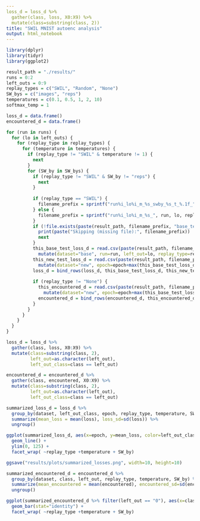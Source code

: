 ```yaml
---
loss_d = loss_d %>%
  gather(class, loss, X0:X9) %>%
  mutate(class=substring(class, 2))
title: "SWIL MNIST autoenc analysis"
output: html_notebook
---
```


```r
library(dplyr)
library(tidyr)
library(ggplot2)
```

```r
result_path = "./results/"
runs = 0:2
left_outs = 0:9
replay_types = c("SWIL", "Random", "None")
SW_bys = c("images", "reps")
temperatures = c(0.1, 0.5, 1, 2, 10)
softmax_temp = 1

loss_d = data.frame()
encountered_d = data.frame()

for (run in runs) {
  for (lo in left_outs) {
    for (replay_type in replay_types) {
      for (temperature in temperatures) {
        if (replay_type != "SWIL" & temperature != 1) {
          next
        }
        for (SW_by in SW_bys) {
          if (replay_type != "SWIL" & SW_by != "reps") {
            next
          }
          
          if (replay_type == "SWIL") {
            filename_prefix = sprintf("run%i_lo%i_m_%s_swby_%s_t_%.1f_", run, lo, replay_type, SW_by, temperature)
          } else {
            filename_prefix = sprintf("run%i_lo%i_m_%s_", run, lo, replay_type)
          }
          if (!file.exists(paste(result_path, filename_prefix, "base_test_losses.csv", sep=""))) {
            print(paste("Skipping (missing file):", filename_prefix))
            next
          }
          this_base_test_loss_d = read.csv(paste(result_path, filename_prefix, "base_test_losses.csv", sep=""), header=T) %>%
            mutate(dataset="base", run=run, left_out=lo, replay_type=replay_type, temperature=temperature, SW_by=SW_by)
          this_new_test_loss_d = read.csv(paste(result_path, filename_prefix, "new_test_losses.csv", sep=""), header=T) %>% 
            mutate(dataset="new", epoch=epoch+max(this_base_test_loss_d$epoch), run=run, left_out=lo, replay_type=replay_type, temperature=temperature, SW_by=SW_by) 
          loss_d = bind_rows(loss_d, this_base_test_loss_d, this_new_test_loss_d)
          
          if (replay_type != "None") {
            this_encountered_d = read.csv(paste(result_path, filename_prefix, "replay_labels_encountered.csv", sep=""), header=T) %>% 
              mutate(dataset="new", epoch=epoch+max(this_base_test_loss_d$epoch), run=run, left_out=lo, replay_type=replay_type, temperature=temperature, SW_by=SW_by) 
            encountered_d = bind_rows(encountered_d, this_encountered_d)
          }
        }
      }
    }
  }
}
```

```r
loss_d = loss_d %>%
  gather(class, loss, X0:X9) %>%
  mutate(class=substring(class, 2),
         left_out=as.character(left_out),
         left_out_class=class == left_out)

encountered_d = encountered_d %>%
  gather(class, encountered, X0:X9) %>%
  mutate(class=substring(class, 2),
         left_out=as.character(left_out),
         left_out_class=class == left_out)
```

```r
summarized_loss_d = loss_d %>% 
  group_by(dataset, left_out_class, epoch, replay_type, temperature, SW_by) %>%
  summarize(mean_loss = mean(loss), loss_sd=sd(loss)) %>%
  ungroup()
```

```r
ggplot(summarized_loss_d, aes(x=epoch, y=mean_loss, color=left_out_class)) +
  geom_line() +
  ylim(0, 125) +
  facet_wrap( ~replay_type +temperature + SW_by)
```
```r
ggsave("results/plots/summarized_losses.png", width=10, height=10) 
```



```r
summarized_encountered_d = encountered_d %>% 
  group_by(dataset, class, left_out, replay_type, temperature, SW_by) %>%
  summarize(mean_encountered = mean(encountered), encountered_sd=sd(encountered)) %>%
  ungroup()
```

```r
ggplot(summarized_encountered_d %>% filter(left_out == "0"), aes(x=class, y=mean_encountered)) +
  geom_bar(stat="identity") +
  facet_wrap( ~replay_type +temperature + SW_by)
```


